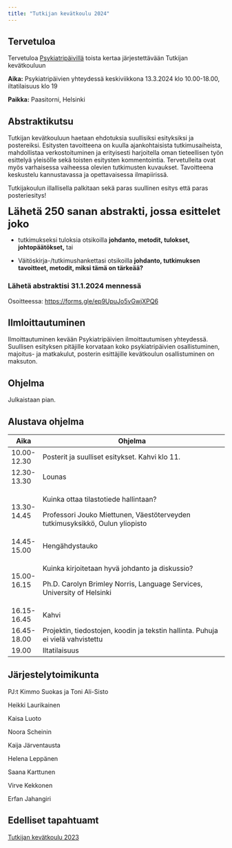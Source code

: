 ```yaml
---
title: "Tutkijan kevätkoulu 2024"
---
```


## Tervetuloa

Tervetuloa [Psykiatripäivillä](https://www.psy.fi){target="_blank"} toista kertaa järjestettävään Tutkijan kevätkouluun

**Aika:** Psykiatripäivien yhteydessä keskiviikkona 13.3.2024 klo 10.00-18.00, iltatilaisuus klo 19

**Paikka:** Paasitorni, Helsinki

## Abstraktikutsu

Tutkijan kevätkouluun haetaan ehdotuksia suullisiksi esityksiksi ja postereiksi. Esitysten tavoitteena on kuulla ajankohtaisista tutkimusaiheista, mahdollistaa verkostoituminen ja erityisesti harjoitella oman tieteellisen työn esittelyä yleisölle sekä toisten esitysten kommentointia. Tervetulleita ovat myös varhaisessa vaiheessa olevien tutkimusten kuvaukset. Tavoitteena keskustelu kannustavassa ja opettavaisessa ilmapiirissä.

Tutkijakoulun illallisella palkitaan sekä paras suullinen esitys että paras posteriesitys!

[Lähetä 250 sanan abstrakti, jossa esittelet joko]{style="font-size:18pt;font-weight: bold;"}

-   tutkimukseksi tuloksia otsikoilla **johdanto, metodit, tulokset, johtopäätökset,** tai

-   Väitöskirja-/tutkimushankettasi otsikoilla **johdanto, tutkimuksen tavoitteet, metodit, miksi tämä on tärkeää?**

### Lähetä abstraktisi 31.1.2024 mennessä

Osoitteessa: <https://forms.gle/ep9UpuJo5vGwjXPQ6>

## Ilmloittautuminen

Ilmoittautuminen kevään Psykiatripäivien ilmoittautumisen yhteydessä. Suullisen esityksen pitäjille korvataan koko psykiatripäivien osallistuminen, majoitus- ja matkakulut, posterin esittäjille kevätkoulun osallistuminen on maksuton.

## Ohjelma

Julkaistaan pian.

## Alustava ohjelma

+-------------+---------------------------------------------------------------------------------+
| Aika        | Ohjelma                                                                         |
+=============+=================================================================================+
| 10.00-12.30 | Posterit ja suulliset esitykset. Kahvi klo 11.                                  |
+-------------+---------------------------------------------------------------------------------+
| 12.30-13.30 | Lounas                                                                          |
+-------------+---------------------------------------------------------------------------------+
| 13.30-14.45 | Kuinka ottaa tilastotiede hallintaan?                                           |
|             |                                                                                 |
|             | Professori Jouko Miettunen, Väestöterveyden tutkimusyksikkö, Oulun yliopisto    |
+-------------+---------------------------------------------------------------------------------+
| 14.45-15.00 | Hengähdystauko                                                                  |
+-------------+---------------------------------------------------------------------------------+
| 15.00-16.15 | Kuinka kirjoitetaan hyvä johdanto ja diskussio?                                 |
|             |                                                                                 |
|             | Ph.D. Carolyn Brimley Norris, Language Services, University of Helsinki         |
+-------------+---------------------------------------------------------------------------------+
| 16.15-16.45 | Kahvi                                                                           |
+-------------+---------------------------------------------------------------------------------+
| 16.45-18.00 | Projektin, tiedostojen, koodin ja tekstin hallinta. Puhuja ei vielä vahvistettu |
+-------------+---------------------------------------------------------------------------------+
| 19.00       | Iltatilaisuus                                                                   |
+-------------+---------------------------------------------------------------------------------+

## Järjestelytoimikunta

PJ:t Kimmo Suokas ja Toni Ali-Sisto

Heikki Laurikainen

Kaisa Luoto

Noora Scheinin

Kaija Järventausta

Helena Leppänen

Saana Karttunen

Virve Kekkonen

Erfan Jahangiri

## Edelliset tapahtuamt

[Tutkijan kevätkoulu 2023](https://github.com/kmmsks/tkk23)
